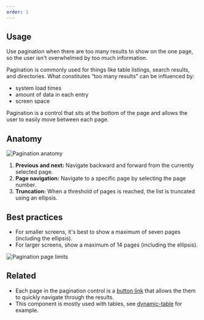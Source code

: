 ```yaml
---
order: 1
---
```


## Usage

Use pagination when there are too many results to show on the one page, so the user isn't overwhelmed by too much information.

Pagination is commonly used for things like table listings, search results, and directories. What constitutes “too many results” can be influenced by:

- system load times
- amount of data in each entry
- screen space

Pagination is a control that sits at the bottom of the page and allows the user to easily move between each page.

## Anatomy

![Pagination anatomy](./images/pagination-anatomy.png)

1. **Previous and next:** Navigate backward and forward from the currently selected page.
2. **Page navigation:** Navigate to a specific page by selecting the page number.
3. **Truncation:** When a threshold of pages is reached, the list is truncated using an ellipsis.

## Best practices

- For smaller screens, it's best to show a maximum of seven pages (including the ellipsis).
- For larger screens, show a maximum of 14 pages (including the ellipsis).

![Pagination page limits](./images/pagination-page-limits.png)

## Related

- Each page in the pagination control is a [button link](/components/button) that allows the them to quickly navigate through the results.
  <!-- todo: when we rewrite Table, change out this absolute AK link -->
- This component is mostly used with tables, see [dynamic-table](https://atlaskit.atlassian.com/packages/design-system/dynamic-table) for example.
